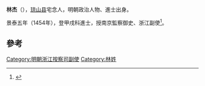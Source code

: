 '''林杰'''（{{bd|？||？||catIdx=L林}}），[[琼山县|琼山县]]宅念人，明朝政治人物、進士出身。

景泰五年（1454年），登甲戌科進士，授南京監察御史、浙江副使<ref>{{cite news|title=海南历代进士名表|url=http://www.hnszw.org.cn/data/news/2009/06/44121/|accessdate=2013-08-05|newspaper=海南史志网|archive-url=https://web.archive.org/web/20131203012302/http://www.hnszw.org.cn/data/news/2009/06/44121/|archive-date=2013-12-03|dead-url=yes}}</ref>。

==參考==
{{reflist}}
{{明朝人物小作品}}
{{景泰五年甲戌科殿試金榜}}

[[Category:明朝浙江按察司副使|Category:明朝浙江按察司副使]]
[[Category:林姓|Category:林姓]]